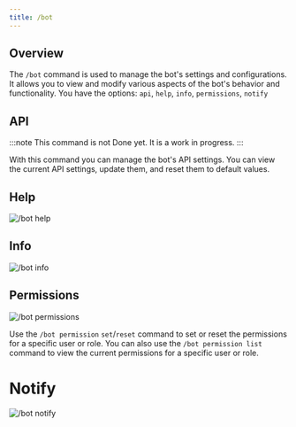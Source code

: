 ```yaml
---
title: /bot
---
```


## Overview

The `/bot` command is used to manage the bot's settings and configurations. It allows you to view and modify various aspects of the bot's behavior and functionality.
You have the options: `api`, `help`, `info`, `permissions`, `notify`

## API

:::note
This command is not Done yet. It is a work in progress.
:::

With this command you can manage the bot's API settings. You can view the current API settings, update them, and reset them to default values.

## Help

![/bot help](https://zipline.service.xyzspace.dev/u/k5xUNT.png)

## Info

![/bot info](https://zipline.service.xyzspace.dev/u/rILSAT.png)

## Permissions

![/bot permissions](https://zipline.service.xyzspace.dev/u/gm8UZ2.png)

Use the `/bot permission` `set`/`reset` command to set or reset the permissions for a specific user or role. You can also use the `/bot permission list` command to view the current permissions for a specific user or role.

# Notify

![/bot notify](https://zipline.service.xyzspace.dev/u/prD2HU.png)